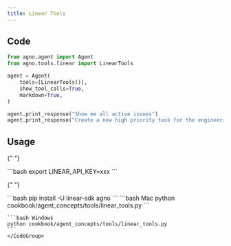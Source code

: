 ```yaml
---
title: Linear Tools
---
```


## Code

```python cookbook/agent_concepts/tools/linear_tools.py
from agno.agent import Agent
from agno.tools.linear import LinearTools

agent = Agent(
    tools=[LinearTools()],
    show_tool_calls=True,
    markdown=True,
)

agent.print_response("Show me all active issues")
agent.print_response("Create a new high priority task for the engineering team")
```

## Usage

<Steps>
  <Snippet file="create-venv-step.mdx" />

{" "}

<Step title="Set your Linear API key">
  ```bash export LINEAR_API_KEY=xxx ```
</Step>

{" "}

<Step title="Install libraries">
  ```bash pip install -U linear-sdk agno ```
</Step>

  <Step title="Run Agent">
    <CodeGroup>
    ```bash Mac
    python cookbook/agent_concepts/tools/linear_tools.py
    ```

    ```bash Windows
    python cookbook/agent_concepts/tools/linear_tools.py
    ```
    </CodeGroup>

  </Step>
</Steps>
